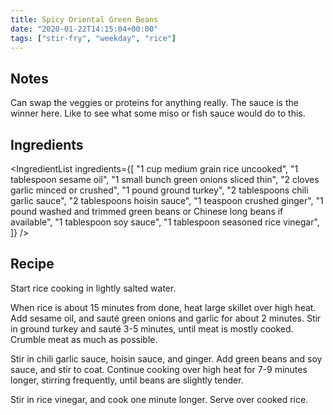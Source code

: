 ```yaml
---
title: Spicy Oriental Green Beans
date: "2020-01-22T14:15:04+00:00"
tags: ["stir-fry", "weekday", "rice"]
---
```


## Notes

Can swap the veggies or proteins for anything really. The sauce is the winner here. 
Like to see what some miso or fish sauce would do to this.

## Ingredients

<IngredientList
  ingredients={[
    "1 cup medium grain rice uncooked",
    "1 tablespoon sesame oil",
    "1 small bunch green onions sliced thin",
    "2 cloves garlic minced or crushed",
    "1 pound ground turkey",
    "2 tablespoons chili garlic sauce",
    "2 tablespoons hoisin sauce",
    "1 teaspoon crushed ginger",
    "1 pound washed and trimmed green beans or Chinese long beans if available",
    "1 tablespoon soy sauce",
    "1 tablespoon seasoned rice vinegar",
  ]}
/>

## Recipe

Start rice cooking in lightly salted water.

When rice is about 15 minutes from done, heat large skillet over high heat. Add sesame oil, and sauté green onions and garlic for about 2 minutes. Stir in ground turkey and sauté 3-5 minutes, until meat is mostly cooked. Crumble meat as much as possible.

Stir in chili garlic sauce, hoisin sauce, and ginger. Add green beans and soy sauce, and stir to coat. Continue cooking over high heat for 7-9 minutes longer, stirring frequently, until beans are slightly tender.
  
Stir in rice vinegar, and cook one minute longer. Serve over cooked rice.
